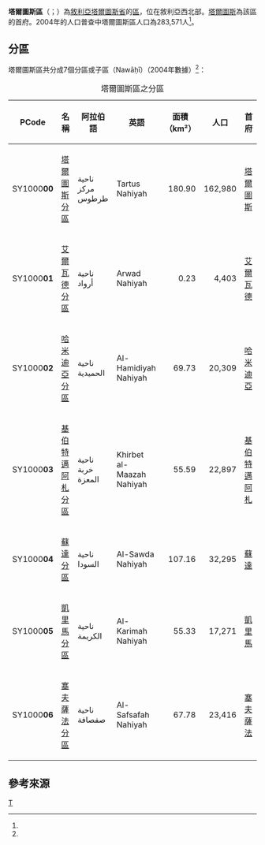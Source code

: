 {{Infobox settlement
|name = 塔爾圖斯區
|native_name = {{rtl-lang|ar|منطقة طرطوس}}
|settlement_type = [[塔爾圖斯省|塔爾圖斯省]]行政區
|image_skyline = 
|image_map = Tartus District.svg
|mapsize = 150px
|map_caption = 塔爾圖斯區在塔爾圖斯省的位置（黃色區塊處）
|type = 敘利亞行政區
|subdivision_type = 國家
|subdivision_name = {{flag|Syria}}
|subdivision_type1 = 省
|subdivision_name1 = [[塔爾圖斯省|塔爾圖斯省]]
|established_title = 
|established_date = 
|parts_type = 分區
|parts_style = para
|p1 = 7個分區
|seat = [[塔爾圖斯|塔爾圖斯]]
|area_total_km2 = 536.71
|population = 283,571
|population_as_of = 2004
|population_density_km2 = 528.35
|population_footnotes =<ref name=census2004>{{cite web |title=General Census of Population and Housing 2004 |url=http://www.cbssyr.sy/General%20census/census%202004/pop-man.pdf |publisher=Central Bureau of Statistics |language=ar |accessdate=2015-12-22 |deadurl=yes |archiveurl=https://web.archive.org/web/20151208115353/http://www.cbssyr.sy/General%20census/census%202004/pop-man.pdf |archivedate=2015-12-08 }}也可參閱英語版的資料：{{cite web |title=2004 Census Data |url=https://www.humanitarianresponse.info/en/operations/syria/dataset/syrian-arab-republic-other |publisher=UN OCHA |accessdate=2015-12-22 |archive-date=2017-10-10 |archive-url=https://web.archive.org/web/20171010105732/https://www.humanitarianresponse.info/en/operations/syria/dataset/syrian-arab-republic-other |dead-url=no }}</ref>
|coordinates_display = inline,title
|coordinates_region = SY
|latNS = N
|latd = 34
|latm = 53
|lats = 00
|longEW = E
|longd = 35
|longm = 53
|longs = 00
|elevation_ft = 
|elevation_m = 
|geocode = SY1000
|website =
}}

'''塔爾圖斯區'''（{{lang-ar|منطقة طرطوس}}；{{lang-en|Tartus District}}）為[[敘利亞|敘利亞]][[塔爾圖斯省|塔爾圖斯省]]的[[区_(叙利亚)|區]]，位在敘利亞西北部。[[塔爾圖斯|塔爾圖斯]]為該區的首府。2004年的人口普查中塔爾圖斯區人口為283,571人<ref name=census2004 />。

==分區==
塔爾圖斯區共分成7個分區或子區（Nawāḥī）（2004年數據）<ref name=census2004 />：

{| class="wikitable sortable"
|- 
|+ 塔爾圖斯區之分區
! PCode || 名稱 || 阿拉伯語 || 英語 || 面積<br>（km²） || 人口 || 首府 
|-
| SY1000'''00'''
| [[塔爾圖斯分區|塔爾圖斯分區]]
| ناحية مركز طرطوس
| Tartus Nahiyah
| align=right | 180.90
| align=right | 162,980
| [[塔爾圖斯|塔爾圖斯]]
|-
| SY1000'''01'''
| [[艾爾瓦德分區|艾爾瓦德分區]]
| ناحية أرواد
| Arwad Nahiyah
| align=right | 0.23
| align=right | 4,403
| [[艾爾瓦德|艾爾瓦德]]
|-
| SY1000'''02'''
| [[哈米迪亞分區|哈米迪亞分區]]
| ناحية الحميدية
| Al-Hamidiyah Nahiyah
| align=right | 69.73
| align=right | 20,309
| [[哈米迪亞|哈米迪亞]]
|-
| SY1000'''03'''
| [[基伯特邁阿札分區|基伯特邁阿札分區]]
| ناحية خربة المعزة
| Khirbet al-Maazah Nahiyah
| align=right | 55.59
| align=right | 22,897
| [[基伯特邁阿札|基伯特邁阿札]]
|-
| SY1000'''04'''
| [[蘇達分區|蘇達分區]]
| ناحية السودا
| Al-Sawda Nahiyah
| align=right | 107.16
| align=right | 32,295
| [[蘇達_(敘利亞)|蘇達]]
|-
| SY1000'''05'''
| [[凱里馬分區|凱里馬分區]]
| ناحية الكريمة
| Al-Karimah Nahiyah
| align=right | 55.33
| align=right | 17,271
| [[凱里馬_(敘利亞)|凱里馬]]
|-
| SY1000'''06'''
| [[塞夫薩法分區|塞夫薩法分區]]
| ناحية صفصافة
| Al-Safsafah Nahiyah
| align=right | 67.78
| align=right | 23,416
| [[塞夫薩法|塞夫薩法]]
|}

==參考來源==
{{reflist}}

{{敘利亞二級行政區|state=collapsed}}

[[Category:塔爾圖斯省區份|T]]